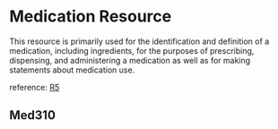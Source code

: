 

<Meta of={Stories}/>

# Medication Resource

This resource is primarily used for the identification and definition of a medication, including ingredients, for the purposes of prescribing, dispensing, and administering a medication as well as for making statements about medication use.

reference: [R5](http://hl7.org/fhir/R5/medication.html)

## Med310
<Canvas of={Stories.Med0310}/>
